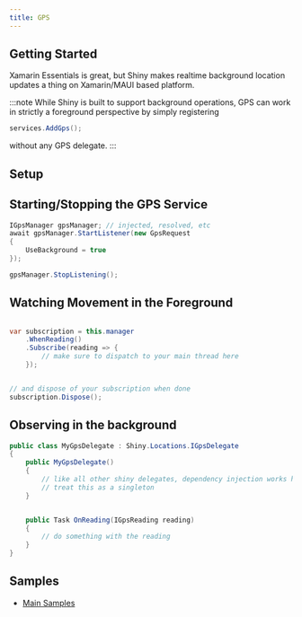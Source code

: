 ```yaml
---
title: GPS
---
```


## Getting Started
Xamarin Essentials is great, but Shiny makes realtime background location updates a thing on Xamarin/MAUI based platform.

:::note
While Shiny is built to support background operations, GPS can work in strictly a foreground perspective by simply registering
```csharp
services.AddGps();
```
without any GPS delegate.
:::

## Setup
<LibBuilder componentName="gps" client:load />

## Starting/Stopping the GPS Service

```csharp
IGpsManager gpsManager; // injected, resolved, etc
await gpsManager.StartListener(new GpsRequest
{
    UseBackground = true
});

gpsManager.StopListening();
```

## Watching Movement in the Foreground
```csharp

var subscription = this.manager
    .WhenReading()
    .Subscribe(reading => {
        // make sure to dispatch to your main thread here
    });


// and dispose of your subscription when done
subscription.Dispose();

```

## Observing in the background

```csharp
public class MyGpsDelegate : Shiny.Locations.IGpsDelegate 
{
    public MyGpsDelegate() 
    {
        // like all other shiny delegates, dependency injection works here
        // treat this as a singleton
    }


    public Task OnReading(IGpsReading reading)
    {
        // do something with the reading
    }
}
```


## Samples

* [Main Samples](https://github.com/shinyorg/shiny/tree/master/samples/Sample.Maui/Gps)
